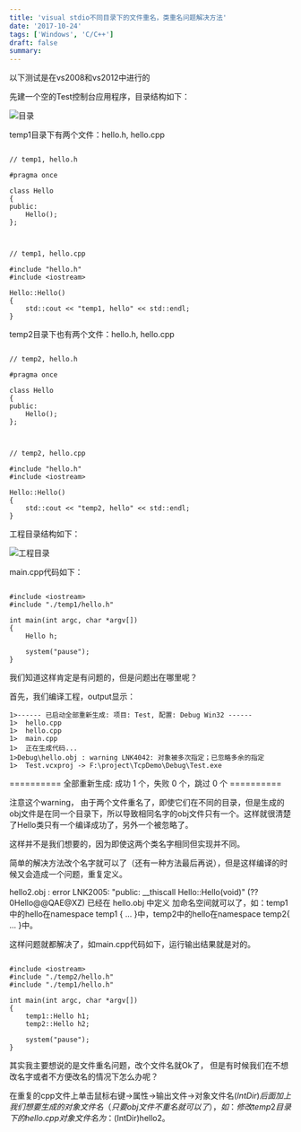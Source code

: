 ```yaml
---
title: 'visual stdio不同目录下的文件重名，类重名问题解决方法'
date: '2017-10-24'
tags: ['Windows', 'C/C++']
draft: false
summary: 
---
```


以下测试是在vs2008和vs2012中进行的

先建一个空的Test控制台应用程序，目录结构如下：

![目录](http://img.blog.csdn.net/20131207182756984?watermark/2/text/aHR0cDovL2Jsb2cuY3Nkbi5uZXQvdHVqaWF3/font/5a6L5L2T/fontsize/400/fill/I0JBQkFCMA==/dissolve/70/gravity/SouthEast)

temp1目录下有两个文件：hello.h, hello.cpp
```

// temp1, hello.h

#pragma once

class Hello
{
public:
	Hello();
};


```
```

// temp1, hello.cpp

#include "hello.h"
#include <iostream>

Hello::Hello()
{
	std::cout << "temp1, hello" << std::endl;
}
```

temp2目录下也有两个文件：hello.h, hello.cpp
```

// temp2, hello.h

#pragma once

class Hello
{
public:
	Hello();
};


```
```

// temp2, hello.cpp

#include "hello.h"
#include <iostream>

Hello::Hello()
{
	std::cout << "temp2, hello" << std::endl;
}
```

工程目录结构如下：

![工程目录](http://img.blog.csdn.net/20131207183649328?watermark/2/text/aHR0cDovL2Jsb2cuY3Nkbi5uZXQvdHVqaWF3/font/5a6L5L2T/fontsize/400/fill/I0JBQkFCMA==/dissolve/70/gravity/SouthEast)

main.cpp代码如下：
```

#include <iostream>
#include "./temp1/hello.h"

int main(int argc, char *argv[])
{
	Hello h;

	system("pause");
}

```

我们知道这样肯定是有问题的，但是问题出在哪里呢？

首先，我们编译工程，output显示：
```
1>------ 已启动全部重新生成: 项目: Test, 配置: Debug Win32 ------
1>  hello.cpp
1>  hello.cpp
1>  main.cpp
1>  正在生成代码...
1>Debug\hello.obj : warning LNK4042: 对象被多次指定；已忽略多余的指定
1>  Test.vcxproj -> F:\project\TcpDemo\Debug\Test.exe
```

========== 全部重新生成: 成功 1 个，失败 0 个，跳过 0 个 ==========

注意这个warning， 由于两个文件重名了，即使它们在不同的目录，但是生成的obj文件是在同一个目录下，所以导致相同名字的obj文件只有一个。这样就很清楚了Hello类只有一个编译成功了，另外一个被忽略了。

这样并不是我们想要的，因为即使这两个类名字相同但实现并不同。

简单的解决方法改个名字就可以了（还有一种方法最后再说），但是这样编译的时候又会造成一个问题，重复定义。

hello2.obj : error LNK2005: "public: __thiscall Hello::Hello(void)" (??0Hello@@QAE@XZ) 已经在 hello.obj 中定义
加命名空间就可以了，如：temp1中的hello在namespace temp1 { ... }中，temp2中的hello在namespace temp2{ ... }中。

这样问题就都解决了，如main.cpp代码如下，运行输出结果就是对的。
```

#include <iostream>
#include "./temp2/hello.h"
#include "./temp1/hello.h"

int main(int argc, char *argv[])
{
	temp1::Hello h1;
	temp2::Hello h2;

	system("pause");
}
```

其实我主要想说的是文件重名问题，改个文件名就Ok了，
但是有时候我们在不想改名字或者不方便改名的情况下怎么办呢？

在重复的cpp文件上单击鼠标右键->属性->输出文件->对象文件名$(IntDir)后面加上我们想要生成的对象文件名（只要obj文件不重名就可以了），如：
修改temp2目录下的hello.cpp对象文件名为：$(IntDir)hello2。